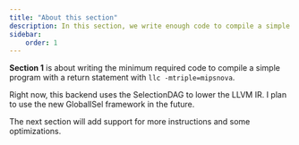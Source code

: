 ```yaml
---
title: "About this section"
description: In this section, we write enough code to compile a simple program
sidebar:
    order: 1
---
```


**Section 1** is about writing the minimum required code to compile a simple program
with a return statement with `llc -mtriple=mipsnova`.

Right now, this backend uses the SelectionDAG to lower the LLVM IR.
I plan to use the new GlobalISel framework in the future.

The next section will add support for more instructions and some optimizations.
